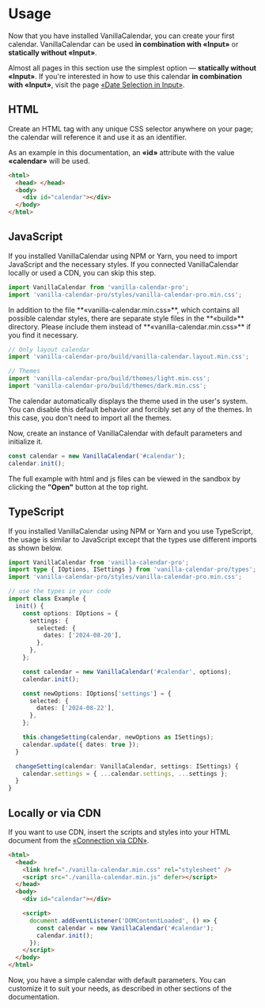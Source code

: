 # Usage

Now that you have installed VanillaCalendar, you can create your first calendar. VanillaCalendar can be used **in combination with «Input»** or **statically without «Input»**.

Almost all pages in this section use the simplest option — **statically without «Input»**. If you're interested in how to use this calendar **in combination with «Input»**, visit the page <a href="/docs/learn/additional-features/date-picker-in-input">«Date Selection in Input»</a>.

## HTML

Create an HTML tag with any unique CSS selector anywhere on your page; the calendar will reference it and use it as an identifier.

As an example in this documentation, an **«id»** attribute with the value **«calendar»** will be used.

```html
<html>
  <head> </head>
  <body>
    <div id="calendar"></div>
  </body>
</html>
```

## JavaScript

If you installed VanillaCalendar using NPM or Yarn, you need to import JavaScript and the necessary styles. If you connected VanillaCalendar locally or used a CDN, you can skip this step.

```js
import VanillaCalendar from 'vanilla-calendar-pro';
import 'vanilla-calendar-pro/styles/vanilla-calendar-pro.min.css';
```

<Info>
  In addition to the file **«vanilla-calendar.min.css»**, which contains all possible calendar styles, there are separate style files in the **«build»**
  directory. Please include them instead of **«vanilla-calendar.min.css»** if you find it necessary.
</Info>

```js
// Only layout calendar
import 'vanilla-calendar-pro/build/vanilla-calendar.layout.min.css';

// Themes
import 'vanilla-calendar-pro/build/themes/light.min.css';
import 'vanilla-calendar-pro/build/themes/dark.min.css';
```

<Info>
  The calendar automatically displays the theme used in the user's system. You can disable this default behavior and forcibly set any of the themes. In this
  case, you don't need to import all the themes.
</Info>

Now, create an instance of VanillaCalendar with default parameters and initialize it.

```js
const calendar = new VanillaCalendar('#calendar');
calendar.init();
```

The full example with html and js files can be viewed in the sandbox by clicking the **"Open"** button at the top right.

<Sandbox example="try-vanilla-calendar" />

## TypeScript

If you installed VanillaCalendar using NPM or Yarn and you use TypeScript, the usage is similar to JavaScript except that the types use different imports as shown below.

```ts
import VanillaCalendar from 'vanilla-calendar-pro';
import type { IOptions, ISettings } from 'vanilla-calendar-pro/types';
import 'vanilla-calendar-pro/styles/vanilla-calendar-pro.min.css';

// use the types in your code
import class Example {
  init() {
    const options: IOptions = {
      settings: {
        selected: {
          dates: ['2024-08-20'],
        },
      },
    };

    const calendar = new VanillaCalendar('#calendar', options);
    calendar.init();

    const newOptions: IOptions['settings'] = {
      selected: {
        dates: ['2024-08-22'],
      },
    };

    this.changeSetting(calendar, newOptions as ISettings);
    calendar.update({ dates: true });
  }

  changeSetting(calendar: VanillaCalendar, settings: ISettings) {
    calendar.settings = { ...calendar.settings, ...settings };
  }
}
```

## Locally or via CDN

If you want to use CDN, insert the scripts and styles into your HTML document from the <a href="/docs/learn/getting-started/installation#cdn">«Connection via CDN»</a>.

```html
<html>
  <head>
    <link href="./vanilla-calendar.min.css" rel="stylesheet" />
    <script src="./vanilla-calendar.min.js" defer></script>
  </head>
  <body>
    <div id="calendar"></div>

    <script>
      document.addEventListener('DOMContentLoaded', () => {
        const calendar = new VanillaCalendar('#calendar');
        calendar.init();
      });
    </script>
  </body>
</html>
```

Now, you have a simple calendar with default parameters. You can customize it to suit your needs, as described in other sections of the documentation.
